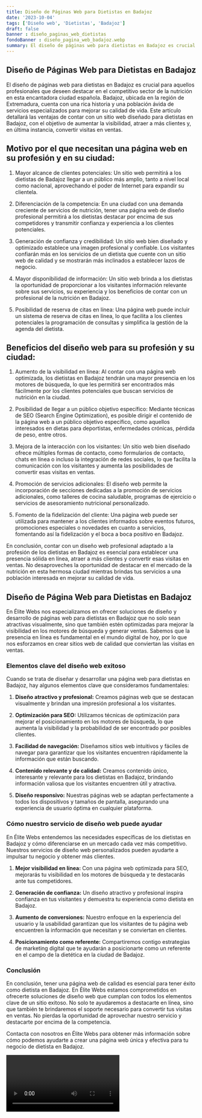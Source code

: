 ```yaml
---
title: Diseño de Páginas Web para Dietistas en Badajoz
date: '2023-10-04'
tags: ['Diseño web', 'Dietistas', 'Badajoz']
draft: false
banner : diseño_paginas_web_dietistas
fondoBanner : diseño_pagina_web_badajoz.webp
summary: El diseño de páginas web para dietistas en Badajoz es crucial para aquellos profesionales que deseen destacar en el competitivo sector de la nutrición en esta encantadora ciudad española. Badajoz, ubicada en la región de Extremadura, cuenta con una rica historia y una población ávida de servicios especializados para mejorar su calidad de vida. Este artículo detallará las ventajas de contar con un sitio web diseñado para dietistas en Badajoz, con el objetivo de aumentar la visibilidad, atraer a más clientes y, en última instancia, convertir visitas en ventas.
---
```


## Diseño de Páginas Web para Dietistas en Badajoz

El diseño de páginas web para dietistas en Badajoz es crucial para aquellos profesionales que deseen destacar en el competitivo sector de la nutrición en esta encantadora ciudad española. Badajoz, ubicada en la región de Extremadura, cuenta con una rica historia y una población ávida de servicios especializados para mejorar su calidad de vida. Este artículo detallará las ventajas de contar con un sitio web diseñado para dietistas en Badajoz, con el objetivo de aumentar la visibilidad, atraer a más clientes y, en última instancia, convertir visitas en ventas.

## Motivo por el que necesitan una página web en su profesión y en su ciudad:

1. Mayor alcance de clientes potenciales: Un sitio web permitirá a los dietistas de Badajoz llegar a un público más amplio, tanto a nivel local como nacional, aprovechando el poder de Internet para expandir su clientela.

2. Diferenciación de la competencia: En una ciudad con una demanda creciente de servicios de nutrición, tener una página web de diseño profesional permitirá a los dietistas destacar por encima de sus competidores y transmitir confianza y experiencia a los clientes potenciales.

3. Generación de confianza y credibilidad: Un sitio web bien diseñado y optimizado establece una imagen profesional y confiable. Los visitantes confiarán más en los servicios de un dietista que cuente con un sitio web de calidad y se mostrarán más inclinados a establecer lazos de negocio.

4. Mayor disponibilidad de información: Un sitio web brinda a los dietistas la oportunidad de proporcionar a los visitantes información relevante sobre sus servicios, su experiencia y los beneficios de contar con un profesional de la nutrición en Badajoz.

5. Posibilidad de reserva de citas en línea: Una página web puede incluir un sistema de reserva de citas en línea, lo que facilita a los clientes potenciales la programación de consultas y simplifica la gestión de la agenda del dietista.

## Beneficios del diseño web para su profesión y su ciudad:

1. Aumento de la visibilidad en línea: Al contar con una página web optimizada, los dietistas en Badajoz tendrán una mayor presencia en los motores de búsqueda, lo que les permitirá ser encontrados más fácilmente por los clientes potenciales que buscan servicios de nutrición en la ciudad.

2. Posibilidad de llegar a un público objetivo específico: Mediante técnicas de SEO (Search Engine Optimization), es posible dirigir el contenido de la página web a un público objetivo específico, como aquellos interesados en dietas para deportistas, enfermedades crónicas, pérdida de peso, entre otros.

3. Mejora de la interacción con los visitantes: Un sitio web bien diseñado ofrece múltiples formas de contacto, como formularios de contacto, chats en línea o incluso la integración de redes sociales, lo que facilita la comunicación con los visitantes y aumenta las posibilidades de convertir esas visitas en ventas.

4. Promoción de servicios adicionales: El diseño web permite la incorporación de secciones dedicadas a la promoción de servicios adicionales, como talleres de cocina saludable, programas de ejercicio o servicios de asesoramiento nutricional personalizado.

5. Fomento de la fidelización del cliente: Una página web puede ser utilizada para mantener a los clientes informados sobre eventos futuros, promociones especiales o novedades en cuanto a servicios, fomentando así la fidelización y el boca a boca positivo en Badajoz.

En conclusión, contar con un diseño web profesional adaptado a la profesión de los dietistas en Badajoz es esencial para establecer una presencia sólida en línea, atraer a más clientes y convertir esas visitas en ventas. No desaproveches la oportunidad de destacar en el mercado de la nutrición en esta hermosa ciudad mientras brindas tus servicios a una población interesada en mejorar su calidad de vida.

<GifSeo />

<Cta />

## Diseño de Página Web para Dietistas en Badajoz

En Élite Webs nos especializamos en ofrecer soluciones de diseño y desarrollo de páginas web para dietistas en Badajoz que no solo sean atractivas visualmente, sino que también estén optimizadas para mejorar la visibilidad en los motores de búsqueda y generar ventas. Sabemos que la presencia en línea es fundamental en el mundo digital de hoy, por lo que nos esforzamos en crear sitios web de calidad que conviertan las visitas en ventas.

### Elementos clave del diseño web exitoso

Cuando se trata de diseñar y desarrollar una página web para dietistas en Badajoz, hay algunos elementos clave que consideramos fundamentales:

1. **Diseño atractivo y profesional:** Creamos páginas web que se destacan visualmente y brindan una impresión profesional a los visitantes.

2. **Optimización para SEO:** Utilizamos técnicas de optimización para mejorar el posicionamiento en los motores de búsqueda, lo que aumenta la visibilidad y la probabilidad de ser encontrado por posibles clientes.

3. **Facilidad de navegación:** Diseñamos sitios web intuitivos y fáciles de navegar para garantizar que los visitantes encuentren rápidamente la información que están buscando.

4. **Contenido relevante y de calidad:** Creamos contenido único, interesante y relevante para los dietistas en Badajoz, brindando información valiosa que los visitantes encuentren útil y atractiva.

5. **Diseño responsivo:** Nuestras páginas web se adaptan perfectamente a todos los dispositivos y tamaños de pantalla, asegurando una experiencia de usuario óptima en cualquier plataforma.

### Cómo nuestro servicio de diseño web puede ayudar

En Élite Webs entendemos las necesidades específicas de los dietistas en Badajoz y cómo diferenciarse en un mercado cada vez más competitivo. Nuestros servicios de diseño web personalizados pueden ayudarte a impulsar tu negocio y obtener más clientes.

1. **Mejor visibilidad en línea:** Con una página web optimizada para SEO, mejorarás tu visibilidad en los motores de búsqueda y te destacarás ante tus competidores.

2. **Generación de confianza:** Un diseño atractivo y profesional inspira confianza en tus visitantes y demuestra tu experiencia como dietista en Badajoz.

3. **Aumento de conversiones:** Nuestro enfoque en la experiencia del usuario y la usabilidad garantizan que los visitantes de tu página web encuentren la información que necesitan y se conviertan en clientes.

4. **Posicionamiento como referente:** Compartiremos contigo estrategias de marketing digital que te ayudarán a posicionarte como un referente en el campo de la dietética en la ciudad de Badajoz.

### Conclusión

En conclusión, tener una página web de calidad es esencial para tener éxito como dietista en Badajoz. En Élite Webs estamos comprometidos en ofrecerte soluciones de diseño web que cumplan con todos los elementos clave de un sitio exitoso. No solo te ayudaremos a destacarte en línea, sino que también te brindaremos el soporte necesario para convertir tus visitas en ventas. No pierdas la oportunidad de aprovechar nuestro servicio y destacarte por encima de la competencia.

Contacta con nosotros en Élite Webs para obtener más información sobre cómo podemos ayudarte a crear una página web única y efectiva para tu negocio de dietista en Badajoz.

<Video />

<CtaBot job='Dietistas' city='Badajoz'/>

<Gmaps query='Badajoz+españa+maps' />